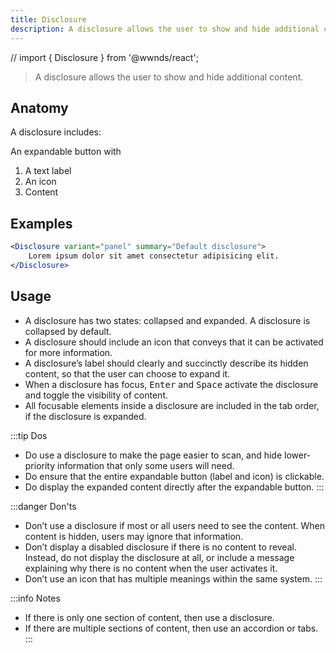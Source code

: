 ```yaml
---
title: Disclosure
description: A disclosure allows the user to show and hide additional content.
---
```


// import { Disclosure } from '@wwnds/react';

> A disclosure allows the user to show and hide additional content.

## Anatomy

A disclosure includes:

An expandable button with

1. A text label
2. An icon
3. Content

## Examples

```jsx live
<Disclosure variant="panel" summary="Default disclosure">
    Lorem ipsum dolor sit amet consectetur adipisicing elit.
</Disclosure>
```

## Usage

- A disclosure has two states: collapsed and expanded. A disclosure is collapsed by default.
- A disclosure should include an icon that conveys that it can be activated for more information.
- A disclosure’s label should clearly and succinctly describe its hidden content, so that the user can choose to expand it.
- When a disclosure has focus, <kbd>Enter</kbd> and <kbd>Space</kbd> activate the disclosure and toggle the visibility of content.
- All focusable elements inside a disclosure are included in the tab order, if the disclosure is expanded.

:::tip Dos
- Do use a disclosure to make the page easier to scan, and hide lower-priority information that only some users will need.
- Do ensure that the entire expandable button (label and icon) is clickable.
- Do display the expanded content directly after the expandable button.
:::

:::danger Don'ts
- Don’t use a disclosure if most or all users need to see the content. When content is hidden, users may ignore that information.
- Don’t display a disabled disclosure if there is no content to reveal. Instead, do not display the disclosure at all, or include a message explaining why there is no content when the user activates it.
- Don’t use an icon that has multiple meanings within the same system.
:::

:::info Notes
- If there is only one section of content, then use a disclosure.
- If there are multiple sections of content, then use an accordion or tabs.
:::
